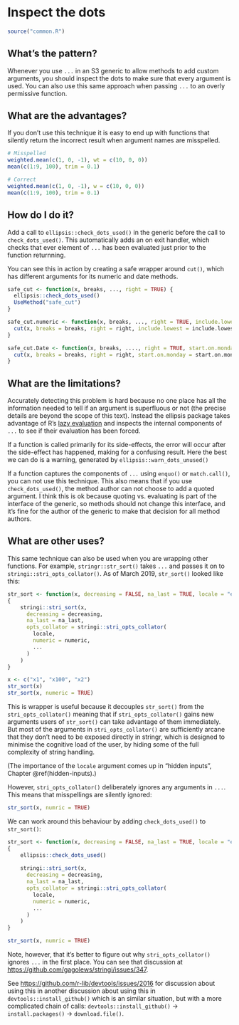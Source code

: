 # Inspect the dots

```r
source("common.R")
```

## What's the pattern?

Whenever you use `...` in an S3 generic to allow methods to add custom arguments, you should inspect the dots to make sure that every argument is used. You can also use this same approach when passing `...` to an overly permissive function.

## What are the advantages?

If you don't use this technique it is easy to end up with functions that silently return the incorrect result when argument names are misspelled.

```r
# Misspelled
weighted.mean(c(1, 0, -1), wt = c(10, 0, 0))
mean(c(1:9, 100), trim = 0.1)

# Correct
weighted.mean(c(1, 0, -1), w = c(10, 0, 0))
mean(c(1:9, 100), trim = 0.1)
```

## How do I do it?

Add a call to `ellipsis::check_dots_used()` in the generic before the call to `check_dots_used()`. This automatically adds an on exit handler, which checks that ever element of `...` has been evaluated just prior to the function returnning.

You can see this in action by creating a safe wrapper around `cut()`, which has different arguments for its numeric and date methods.

```r
safe_cut <- function(x, breaks, ..., right = TRUE) {
  ellipsis::check_dots_used()
  UseMethod("safe_cut")
}

safe_cut.numeric <- function(x, breaks, ..., right = TRUE, include.lowest = FALSE) {
  cut(x, breaks = breaks, right = right, include.lowest = include.lowest)
}

safe_cut.Date <- function(x, breaks, ...., right = TRUE, start.on.monday = TRUE) {
  cut(x, breaks = breaks, right = right, start.on.monday = start.on.monday)
}
```

## What are the limitations?

Accurately detecting this problem is hard because no one place has all the information needed to tell if an argument is superfluous or not (the precise details are beyond the scope of this text). Instead the ellipsis package takes advantage of R's [lazy evaluation][lazy-eval] and inspects the internal components of `...` to see if their evaluation has been forced.

If a function is called primarily for its side-effects, the error will occur after the side-effect has happened, making for a confusing result. Here the best we can do is a warning, generated by  `ellipsis::warn_dots_unused()`

If a function captures the components of `...` using `enquo()` or `match.call()`, you can not use this technique. This also means that if you use `check_dots_used()`, the method author can not choose to add a quoted argument. I think this is ok because quoting vs. evaluating is part of the interface of the generic, so methods should not change this interface, and it's fine for the author of the generic to make that decision for all method authors.

## What are other uses?

This same technique can also be used when you are wrapping other functions. For example, `stringr::str_sort()` takes `...` and passes it on to `stringi::stri_opts_collator()`. As of March 2019, `str_sort()` looked like this:

```r
str_sort <- function(x, decreasing = FALSE, na_last = TRUE, locale = "en",  numeric = FALSE, ...) 
{
    stringi::stri_sort(x, 
      decreasing = decreasing, 
      na_last = na_last, 
      opts_collator = stringi::stri_opts_collator(
        locale, 
        numeric = numeric, 
        ...
      )
    )
}
```

```r
x <- c("x1", "x100", "x2")
str_sort(x)
str_sort(x, numeric = TRUE)
```

This is wrapper is useful because it decouples `str_sort()` from the `stri_opts_collator()` meaning that if `stri_opts_collator()` gains new arguments users of `str_sort()` can take advantage of them immediately. But most of the arguments in `stri_opts_collator()` are sufficiently arcane that they don't need to be exposed directly in stringr, which is designed to minimise the cognitive load of the user, by hiding some of the full complexity of string handling.

(The importance of the `locale` argument comes up in "hidden inputs", Chapter \@ref(hidden-inputs).)

However, `stri_opts_collator()` deliberately ignores any arguments in `...`. This means that misspellings are silently ignored:

```r
str_sort(x, numric = TRUE)
```

We can work around this behaviour by adding `check_dots_used()` to `str_sort()`:

```r
str_sort <- function(x, decreasing = FALSE, na_last = TRUE, locale = "en",  numeric = FALSE, ...) 
{
    ellipsis::check_dots_used()
  
    stringi::stri_sort(x, 
      decreasing = decreasing, 
      na_last = na_last, 
      opts_collator = stringi::stri_opts_collator(
        locale, 
        numeric = numeric, 
        ...
      )
    )
}

str_sort(x, numric = TRUE)
```

Note, however, that it's better to figure out why `stri_opts_collator()` ignores `...` in the first place. You can see that discussion at <https://github.com/gagolews/stringi/issues/347>.

See <https://github.com/r-lib/devtools/issues/2016> for discussion about using this in another discussion about using this in `devtools::install_github()` which is an similar situation, but with a more complicated chain of calls: `devtools::install_github()` -> `install.packages()` -> `download.file()`.

[lazy-eval]: https://adv-r.hadley.nz/functions.html#lazy-evaluation
